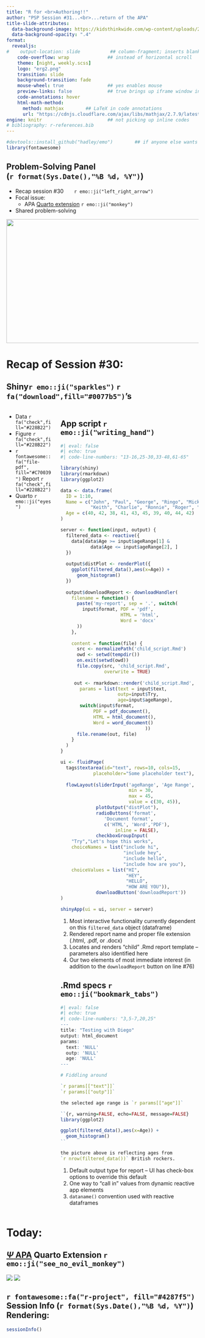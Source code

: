 ```yaml
---
title: "R for <br>Authoring!!" 
author: "PSP Session #31...<br>...return of the APA"
title-slide-attributes: 
  data-background-image: https://kidsthinkwide.com/wp-content/uploads/2023/05/0139-1024x574.png #https://img.freepik.com/premium-photo/anthropomorphic-gorilla-reading-book-library_593195-5935.jpg
  data-background-opacity: ".4"
format:
  revealjs:
#    output-location: slide           ## column-fragment; inserts blank 2nd slide
    code-overflow: wrap              ## instead of horizontal scroll
    theme: [night, weekly.scss]
    logo: "erg2.png"
    transition: slide
    background-transition: fade
    mouse-wheel: true                ## yes enables mouse
    preview-links: false             ## true brings up iframe window instead of "site"
    code-annotations: hover 
    html-math-method: 
      method: mathjax        ## LaTeX in code annotations
      url: "https://cdnjs.cloudflare.com/ajax/libs/mathjax/2.7.9/latest.js?config=TeX-MML-AM_CHTML"
engine: knitr                        ## not picking up inline codes
# bibliography: r-references.bib
---
```


```r
#devtools::install_github("hadley/emo")        ## if anyone else wants to render
library(fontawesome)
```

## Problem-Solving Panel <br>(`r format(Sys.Date(),"%B %d, %Y")`)

::: {layout="[80,20]"}
::: first-column
-   Recap session #30&nbsp;&nbsp;&nbsp;&nbsp;&nbsp;&nbsp;&nbsp;`r emo::ji("left_right_arrow")`
-   Focal issue:
    - APA [Quarto extension](https://quarto.org/docs/extensions/) `r emo::ji("monkey")`
-   Shared problem-solving
:::

::: second-column
:::
:::

![](img/title30.JPG){.absolute top="170" right="-120" width="550" height="325"}

# Recap of Session #30: 

## [Shiny]{.shiny}`r emo::ji("sparkles")` `r fa("download",fill="#0077b5")`'s 

:::: {.columns}
::: {.column width="25%"}
+ Data `r fa("check",fill="#228B22")`
+ Figure `r fa("check",fill="#228B22")`
+ `r fontawesome::fa("file-pdf", fill="#C70039")` Report `r fa("check",fill="#228B22")`
+ Quarto `r emo::ji("eyes")`

:::

::: {.column width="75%"}

::: {.panel-tabset}

## App script `r emo::ji("writing_hand")`

```r
#| eval: false
#| echo: true
#| code-line-numbers: "13-16,25-30,33-48,61-65"

library(shiny)
library(rmarkdown)
library(ggplot2)

data <- data.frame(
  ID = 1:10,
  Name = c("John", "Paul", "George", "Ringo", "Mick", 
           "Keith", "Charlie", "Ronnie", "Roger", "Pete"),
  Age = c(40, 42, 38, 41, 43, 45, 39, 40, 44, 42)
)

server <- function(input, output) {
  filtered_data <- reactive({                       #<1>
    data[data$Age >= input$ageRange[1] & 
           data$Age <= input$ageRange[2], ]
  })                                                #<1>
  
  output$distPlot <- renderPlot({
    ggplot(filtered_data(),aes(x=Age)) + 
      geom_histogram()
  })
  
  output$downloadReport <- downloadHandler(
    filename = function() {
      paste('my-report', sep = '.', switch(          #<2>
        input$format, PDF = 'pdf', 
                      HTML = 'html', 
                      Word = 'docx'
      ))
    },                                               #<2>
    
    content = function(file) {                       
      src <- normalizePath('child_script.Rmd')       #<3>
      owd <- setwd(tempdir())
      on.exit(setwd(owd))
      file.copy(src, 'child_script.Rmd', 
                overwrite = TRUE)
      
     out <- rmarkdown::render('child_script.Rmd',
       params = list(text = input$text, 
                     outp=input$Try, 
                     age=input$ageRange),
       switch(input$format,
            PDF = pdf_document(), 
            HTML = html_document(), 
            Word = word_document()
                               ))
      file.rename(out, file)                        #<3>
    }
  )
}

ui <- fluidPage(
  tags$textarea(id="text", rows=10, cols=15, 
            placeholder="Some placeholder text"),
  
  flowLayout(sliderInput('ageRange', 'Age Range', 
                         min = 30, 
                         max = 45, 
                         value = c(30, 45)),
             plotOutput("distPlot"),                 #<4>
             radioButtons('format',                  
                'Document format', 
                c('HTML', 'Word','PDF'),
                    inline = FALSE),                 #<4>
             checkboxGroupInput(
    "Try","Let's hope this works",
    choiceNames = list("include hi",
                       "include hey",
                       "include hello",
                       "include how are you"),
    choiceValues = list("HI",
                        "HEY",
                        "HELLO",
                        "HOW ARE YOU")),
             downloadButton('downloadReport'))
)

shinyApp(ui = ui, server = server)
```
1. Most interactive functionality currently dependent on this `filtered_data` object (dataframe)
2. Rendered report name and proper file extension (.html, .pdf, or .docx)
3. Locates and renders "child" .Rmd report template -- parameters also identified here
4. Our two elements of most immediate interest (in addition to the `downloadReport` button on line #76)

## .Rmd specs `r emo::ji("bookmark_tabs")`

```r
#| eval: false
#| echo: true
#| code-line-numbers: "3,5-7,20,25"
---
title: "Testing with Diego"
output: html_document                                             #<1>
params:
  text: 'NULL'                                                    #<2>
  outp: 'NULL'
  age: 'NULL'                                                     #<2>
---

# Fiddling around

`r params[["text"]]`
`r params[["outp"]]`

the selected age range is `r params[["age"]]`

``{r, warning=FALSE, echo=FALSE, message=FALSE}
library(ggplot2)

ggplot(filtered_data(),aes(x=Age)) +                           #<3>
  geom_histogram()                                             #<3>
``

the picture above is reflecting ages from 
`r nrow(filtered_data())` British rockers.                     #<3>
```

1. Default output type for report -- UI has check-box options to override this default
2. One way to "call in" values from dynamic reactive app elements 
3. `dataname()` convention used with reactive dataframes
:::
:::
::::

# Today: 

## [$\Psi$ APA](https://wjschne.github.io/apaquarto/) Quarto Extension `r emo::ji("see_no_evil_monkey")`

![](https://www.bibme.org/wp-content/uploads/2020/03/BibMe-APA-format-student-title-page.png){.absolute left="-230"}
![](https://www.citationmachine.net/wp-content/uploads/2020/03/APA-7-format-table.png){.absolute right="-230"}

## `r fontawesome::fa("r-project", fill="#4287f5")` Session Info (`r format(Sys.Date(),"%B %d, %Y")`) Rendering:

```r
sessionInfo()
```


